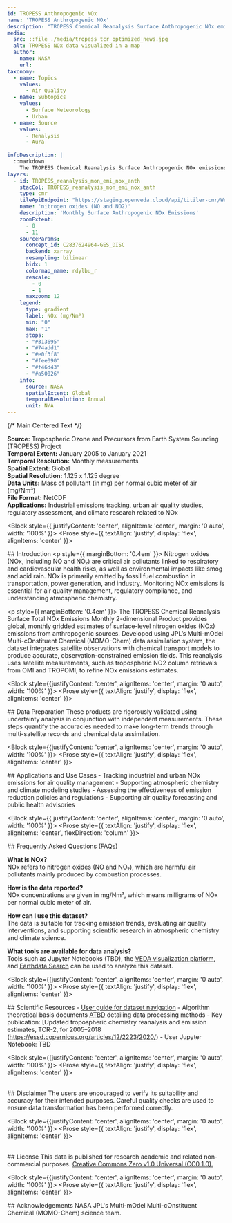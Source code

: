 ```yaml
---
id: TROPESS Anthropogenic NOx
name: 'TROPESS Anthropogenic NOx'
description: "TROPESS Chemical Reanalysis Surface Anthropogenic NOx emissions Monthly 2-dimensional Product V1"
media:
  src: ::file ./media/tropess_tcr_optimized_news.jpg
  alt: TROPESS NOx data visualized in a map
  author:
    name: NASA
    url: 
taxonomy:
  - name: Topics
    values:
      - Air Quality
  - name: Subtopics
    values:
      - Surface Meteorology
      - Urban
  - name: Source
    values:
      - Renalysis
      - Aura
      
infoDescription: |
  ::markdown
    The TROPESS Chemical Reanalysis Surface Anthropogenic NOx emissions Monthly 2-dimensional Product contains nitrogen oxides (NO and NO2) emissions from anthropogenic sources. The data are part of the Tropospheric Chemical Reanalysis v2 (TCR-2) for the period 2005-2021.
layers:
  - id: TROPESS_reanalysis_mon_emi_nox_anth
    stacCol: TROPESS_reanalysis_mon_emi_nox_anth
    type: cmr
    tileApiEndpoint: "https://staging.openveda.cloud/api/titiler-cmr/WebMercatorQuad/tilejson.json"
    name: 'nitrogen oxides (NO and NO2)'
    description: 'Monthly Surface Anthropogenic NOx Emissions'
    zoomExtent:
      - 0
      - 11
    sourceParams:
      concept_id: C2837624964-GES_DISC
      backend: xarray
      resampling: bilinear
      bidx: 1
      colormap_name: rdylbu_r
      rescale:
        - 0
        - 1
      maxzoom: 12
    legend:
      type: gradient
      label: NOx (mg/Nm³)
      min: "0"
      max: "1"
      stops:
      - "#313695"
      - "#74add1"
      - "#e0f3f8"
      - "#fee090"
      - "#f46d43"
      - "#a50026"
    info:
      source: NASA
      spatialExtent: Global
      temporalResolution: Annual 
      unit: N/A
---
```


<Block>
  <Prose
    style={{
      display: 'flex',
      justifyContent: 'center',
      alignItems: 'flex-start',
      gap: '32px',
      width: '100%'
    }}
  >
    {/* Main Centered Text */}
    <Prose
      style={{
        backgroundColor: '#f0f0f0',
        padding: '18px',
        borderRadius: '8px',
        flex: 1,
        maxWidth: '800px',
        boxShadow: '0 2px 8px rgba(0,0,0,0.05)',
        textAlign: 'justify',
        border: '1px solid #ccc'
      }}
    >
      <p>
        <strong>Source:</strong> Tropospheric Ozone and Precursors from Earth System Sounding (TROPESS) Project<br />
        <strong>Temporal Extent:</strong> January 2005 to January 2021<br />
        <strong>Temporal Resolution:</strong> Monthly measurements<br />
        <strong>Spatial Extent:</strong> Global<br />
        <strong>Spatial Resolution:</strong> 1.125 x 1.125 degree <br />
        <strong>Data Units:</strong> Mass of pollutant (in mg) per normal cubic meter of air (mg/Nm³) <br />
        <strong>File Format:</strong> NetCDF <br />
       <strong>Applications:</strong> Industrial emissions tracking, urban air quality studies, regulatory assessment, and climate research related to NOx
      </p>
    </Prose>
  </Prose>
</Block>

<Block style={{ justifyContent: 'center', alignItems: 'center', margin: '0 auto', width: '100%' }}>
  <Prose style={{ textAlign: 'justify', display: 'flex', alignItems: 'center' }}>
    <p>
      ## Introduction
      <p style={{ marginBottom: '0.4em' }}>
      Nitrogen oxides (NOx, including NO and NO₂) are critical air pollutants linked to respiratory and cardiovascular health risks, as well as environmental impacts like smog and acid rain. NOx is primarily emitted by fossil fuel combustion in transportation, power generation, and industry. Monitoring NOx emissions is essential for air quality management, regulatory compliance, and understanding atmospheric chemistry.
      </p>
      <p style={{ marginBottom: '0.4em' }}>
      The TROPESS Chemical Reanalysis Surface Total NOx Emissions Monthly 2-dimensional Product provides global, monthly gridded estimates of surface-level nitrogen oxides (NOx) emissions from anthropogenic sources. Developed using JPL’s Multi-mOdel Multi-cOnstituent Chemical (MOMO-Chem) data assimilation system, the dataset integrates satellite observations with chemical transport models to produce accurate, observation-constrained emission fields. This reanalysis uses satellite measurements, such as tropospheric NO2 column retrievals from OMI and TROPOMI, to refine NOx emissions estimates.
      </p>
    </p>
  </Prose>
</Block>

<Block style={{justifyContent: 'center', alignItems: 'center', margin: '0 auto', width: '100%' }}>
   <Prose style={{ textAlign: 'justify', display: 'flex', alignItems: 'center' }}>
      <p>
    ## Data Preparation
        These products are rigorously validated using uncertainty analysis in conjunction with independent measurements. These steps quantify the accuracies needed to make long-term trends through multi-satellite records and chemical data assimilation.
    </p>
  </Prose>
</Block>

<Block style={{justifyContent: 'center', alignItems: 'center', margin: '0 auto', width: '100%' }}>
   <Prose style={{ textAlign: 'justify', display: 'flex', alignItems: 'center' }}>
   <p>
    ## Applications and Use Cases
      - Tracking industrial and urban NOx emissions for air quality management
      - Supporting atmospheric chemistry and climate modeling studies
      - Assessing the effectiveness of emission reduction policies and regulations
      - Supporting air quality forecasting and public health advisories
  </p>
  </Prose>
</Block>

<Block style={{ justifyContent: 'center', alignItems: 'center', margin: '0 auto', width: '100%' }}>
  <Prose style={{ textAlign: 'justify', display: 'flex', alignItems: 'center', flexDirection: 'column' }}>
  <p>
    ## Frequently Asked Questions (FAQs)
    <p style={{ marginBottom: '0.9em' }}>
      <strong>What is NOx?</strong><br />
      NOx refers to nitrogen oxides (NO and NO₂), which are harmful air pollutants mainly produced by combustion processes.
    </p>
    <p style={{ marginBottom: '0.9em' }}>
      <strong>How is the data reported?</strong><br />
      NOx concentrations are given in mg/Nm³, which means milligrams of NOx per normal cubic meter of air.
    </p>
    <p style={{ marginBottom: '0.9em' }}>
      <strong>How can I use this dataset?</strong><br />
      The data is suitable for tracking emission trends, evaluating air quality interventions, and supporting scientific research in atmospheric chemistry and climate science.
    </p>
    <p style={{ marginBottom: '0.9em' }}>
      <strong>What tools are available for data analysis?</strong><br />
      Tools such as Jupyter Notebooks (TBD), the <a href="#">VEDA visualization platform</a>, and <a href="https://search.earthdata.nasa.gov/">Earthdata Search</a> can be used to analyze this dataset.
    </p>
  </p>
  </Prose>
</Block>


<Block style={{justifyContent: 'center', alignItems: 'center', margin: '0 auto', width: '100%' }}>
   <Prose style={{ textAlign: 'justify', display: 'flex', alignItems: 'center' }}>
     <p> 
    ## Scientific Resources
      - [User guide for dataset navigation](https://cmr.earthdata.nasa.gov/search/concepts/C2837624983-GES_DISC.html)
      - Algorithm theoretical basis documents [ATBD](https://tropess.gesdisc.eosdis.nasa.gov/data/TCR2_MON_EMISSIONS/TRPSCRENOXTM2D.1/doc/TROPESS_ChemReanalysis_Forward_Stream_README.pdf) detailing data processing methods
      - Key publication: [Updated tropospheric chemistry reanalysis and emission estimates, TCR-2, for 2005–2018 (https://essd.copernicus.org/articles/12/2223/2020/)
      - User Jupyter Notebook: TBD
    </p>
  </Prose>
</Block>

<Block style={{justifyContent: 'center', alignItems: 'center', margin: '0 auto', width: '100%' }}>
   <Prose style={{ textAlign: 'justify', display: 'flex', alignItems: 'center' }}>
      <p>  
    ## Disclaimer 
      The users are encouraged to verify its suitability and accuracy for their intended purposes. Careful quality checks are used to ensure data transformation has been performed correctly.
    </p>
  </Prose>
</Block>

<Block style={{justifyContent: 'center', alignItems: 'center', margin: '0 auto', width: '100%' }}>
   <Prose style={{ textAlign: 'justify', display: 'flex', alignItems: 'center' }}>
    <p>  
    ## License
    This data is published for research academic and related non-commercial purposes. [Creative Commons Zero v1.0 Universal (CC0 1.0).](https://creativecommons.org/publicdomain/zero/1.0/deed.en)
    </p>
  </Prose>
</Block>

<Block style={{justifyContent: 'center', alignItems: 'center', margin: '0 auto', width: '100%' }}>
   <Prose style={{ textAlign: 'justify', display: 'flex', alignItems: 'center' }}>
   <p>
    ## Acknowledgements
       NASA JPL's Multi-mOdel Multi-cOnstituent Chemical (MOMO-Chem) science team.
  </p>
  </Prose>
</Block>
